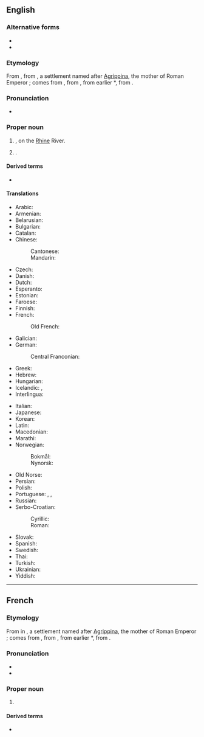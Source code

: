 {{also|cologne}}
==English==
{{wikipedia}}

===Alternative forms===
* {{alter|en|Cologn||obsolete}}
* {{alter|en|Köln||rare in English}}

===Etymology===
From {{bor|en|fr|Cologne}}, from {{der|en|la|Colōnia Agrippīna||Agrippine Colony}}, a settlement named after [[w:Agrippina the Younger|Agrippina]], the mother of Roman Emperor {{w|Nero}}; {{m|la|colōnia||colony}} comes from {{m|la|colōnus||farmer; colonist}}, from {{m|la|colō||till, cultivate, worship}}, from earlier *{{m|la||quelō}}, from {{der|en|ine-pro|*kʷel-||to move; to turn (around)}}.

===Pronunciation===
* {{IPA|en|/kəˈloʊn/}}

===Proper noun===
{{en-proper noun}}

# {{place|en|largest city|s/North Rhine-Westphalia|in northwestern|c/Germany}}, on the [[Rhine]] River.
# {{place|en|city/and/town|s/Minnesota|c/USA}}.

====Derived terms====
* {{l|en|Cologner}}

====Translations====
{{trans-top|city in Germany}}
* Arabic: {{t|ar|كُولُونْيَا|f|tr=kulūnyā}}
* Armenian: {{t|hy|Քյոլն}}
* Belarusian: {{t|be|Кёльн|m}}
* Bulgarian: {{t+|bg|Кьолн|m}}
* Catalan: {{t+|ca|Colònia|f}}
* Chinese:
*: Cantonese: {{t|yue|科隆|tr=fo1 lung4}}
*: Mandarin: {{t+|cmn|科隆|tr=Kēlóng}}
* Czech: {{t|cs|Kolín nad Rýnem|m}}
* Danish: {{t|da|Köln}}
* Dutch: {{t+|nl|Keulen|n}}
* Esperanto: {{t|eo|Kolonjo}}
* Estonian: {{t+|et|Köln}}
* Faroese: {{t|fo|Køln|f}}
* Finnish: {{t+|fi|Köln}}
* French: {{t+|fr|Cologne|f}}
*: Old French: {{t|fro|Coloigne}}
* Galician: {{t+|gl|Colonia}}
* German: {{t+|de|Köln|n}}
*: Central Franconian: {{t|gmw-cfr|Kölle|f}} {{qualifier|Kölsch}}
* Greek: {{t+|el|Κολωνία|f}}
* Hebrew: {{t|he|קלן|tr=Keln}}
* Hungarian: {{t+|hu|Köln}}
* Icelandic: {{t|is|Köln|f}}, {{t|is|Kolni|f}} {{qualifier|archaic}}
* Interlingua: {{t|ia|Colonia}}
{{trans-mid}}
* Italian: {{t+|it|Colonia|f}}
* Japanese: {{t|ja|ケルン|tr=Kerun}}
* Korean: {{t+|ko|^쾰른}}
* Latin: {{t|la|Colōnia Agrippīna|f}}
* Macedonian: {{t|mk|Келн|m}}
* Marathi: {{t|mr|कोलोन|n}}
* Norwegian:
*: Bokmål: {{t+|nb|Köln}}
*: Nynorsk: {{t|nn|Köln}}
* Old Norse: {{t|non|Kolni|f}}
* Persian: {{t+|fa|کلن|tr=koln}}
* Polish: {{t+|pl|Kolonia|f}}
* Portuguese: {{t+|pt|Colónia|f}} {{qualifier|Portugal}}, {{t+|pt|Colônia|f}} {{qualifier|Brazil}}, {{t|pt|Köln|f}}
* Russian: {{t+|ru|Кёльн|m}}
* Serbo-Croatian:
*: Cyrillic: {{t|sh|Келн|m}}
*: Roman: {{t+|sh|Köln|m}}
* Slovak: {{t|sk|Kolín nad Rýnom|m}}
* Spanish: {{t+|es|Colonia|f}}
* Swedish: {{t+|sv|Köln|c}}
* Thai: {{t+|th|โคโลญ}}
* Turkish: {{t+|tr|Köln}}
* Ukrainian: {{t|uk|Кельн|m}}
* Yiddish: {{t|yi|קעלן|n}}
{{trans-bottom}}

{{C|en|Exonyms}}

----

==French==

===Etymology===
From {{inh|fr|la|colōnia||colony}} in {{m|la|Colōnia Agrippīna||Agrippine Colony}}, a settlement named after [[w:Agrippina the Younger|Agrippina]], the mother of Roman Emperor {{w|Nero}}; {{m|la|colōnia||colony}} comes from {{m|la|colōnus||farmer; colonist}}, from {{m|la|colō||till, cultivate, worship}}, from earlier *{{m|la||quelō}}, from {{der|fr|ine-pro|*kʷel-||to move; to turn (around)}}.

===Pronunciation===
* {{fr-IPA}}
* {{audio|fr|LL-Q150 (fra)-Pamputt-Cologne.wav|Audio}}

===Proper noun===
{{fr-proper noun|f}}

# {{place|fr|largest city|s/North Rhine-Westphalia|in northwestern|c/Germany|t1=Cologne}}

====Derived terms====
* {{l|fr|eau de Cologne}}

{{C|fr|Exonyms}}